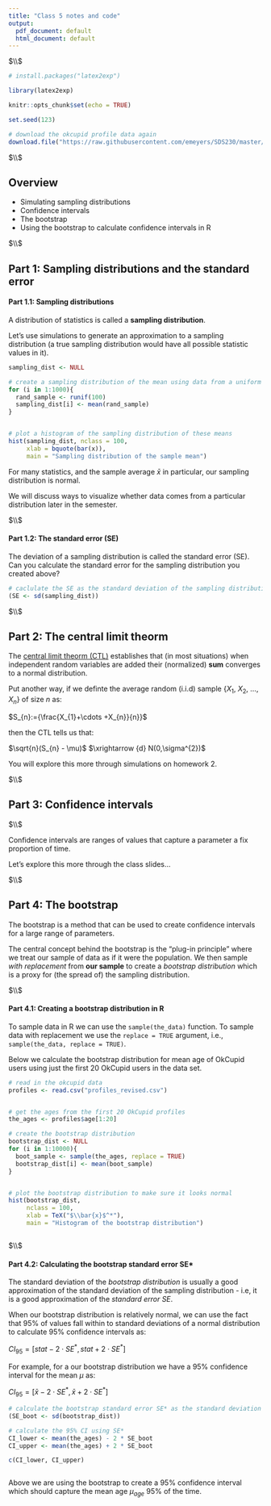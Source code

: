 ```yaml
---
title: "Class 5 notes and code"
output:
  pdf_document: default
  html_document: default
---
```




$\\$




```r

# install.packages("latex2exp")

library(latex2exp)

knitr::opts_chunk$set(echo = TRUE)

set.seed(123)

```





<!--  Please run the code in the R chunk below once. It will install a packages, and and download figures/data we will use.  -->

```r


# download the okcupid profile data again
download.file("https://raw.githubusercontent.com/emeyers/SDS230/master/ClassMaterial/data/profiles_revised.csv", "profiles_revised.csv", mode = "wb")


```





$\\$




## Overview

 * Simulating sampling distributions 
 * Confidence intervals
 * The bootstrap
 * Using the bootstrap to calculate confidence intervals in R



$\\$








## Part 1: Sampling distributions and the standard error



#### Part 1.1: Sampling distributions


A distribution of statistics is called a **sampling distribution**. 

Let's use simulations to generate an approximation to a sampling distribution (a true sampling distribution would have all possible statistic values in it). 


```r

sampling_dist <- NULL

# create a sampling distribution of the mean using data from a uniform distribution
for (i in 1:1000){
  rand_sample <- runif(100) 
  sampling_dist[i] <- mean(rand_sample)
}


# plot a histogram of the sampling distribution of these means 
hist(sampling_dist, nclass = 100,
     xlab = bquote(bar(x)), 
     main = "Sampling distribution of the sample mean")


```


For many statistics, and the sample average $\bar{x}$ in particular, our sampling distribution is normal. 

We will discuss ways to visualize whether data comes from a particular distribution later in the semester. 



$\\$





#### Part 1.2: The standard error (SE)

The deviation of a sampling distribution is called the standard error (SE). Can you calculate the standard error for the sampling distribution you created above? 

```r

# caclulate the SE as the standard deviation of the sampling distribution
(SE <- sd(sampling_dist))


```






$\\$






## Part 2:  The central limit theorm

The [central limit theorm (CTL)](https://en.wikipedia.org/wiki/Central_limit_theorem) establishes that (in most situations) when independent random variables are added their (normalized) **sum** converges to a normal distribution.

Put another way, if we definte the average random (i.i.d) sample {$X_1$, $X_2$, ..., $X_n$} of size *n* as: 

$S_{n}:={\frac{X_{1}+\cdots +X_{n}}{n}}$

then the CTL tells us that:

$\sqrt{n}(S_{n} - \mu)$ $\xrightarrow {d} N(0,\sigma^{2})$


You will explore this more through simulations on homework 2. 





$\\$





## Part 3: Confidence intervals


$\\$


Confidence intervals are ranges of values that capture a parameter a fix proportion of time.

Let's explore this more through the class slides...



$\\$






## Part 4: The bootstrap

The bootstrap is a method that can be used to create confidence intervals for a large range of parameters. 

The central concept behind the bootstrap is the "plug-in principle" where we treat our sample of data as if it were the population. We then sample *with replacement* from **our sample** to create a *bootstrap distribution* which is a proxy for (the spread of) the sampling distribution. 




$\\$




#### Part 4.1: Creating a bootstrap distribution in R


To sample data in R we can use the `sample(the_data)` function. To sample data with replacement we use the `replace = TRUE` argument, i.e., `sample(the_data, replace = TRUE)`.  

Below we calculate the bootstrap distribution for mean age of OkCupid users using just the first 20 OkCupid users in the data set. 


```r


# read in the okcupid data
profiles <- read.csv("profiles_revised.csv")


# get the ages from the first 20 OkCupid profiles
the_ages <- profiles$age[1:20] 

# create the bootstrap distribution
bootstrap_dist <- NULL
for (i in 1:10000){
  boot_sample <- sample(the_ages, replace = TRUE)
  bootstrap_dist[i] <- mean(boot_sample)
}


# plot the bootstrap distribution to make sure it looks normal
hist(bootstrap_dist, 
     nclass = 100, 
     xlab = TeX("$\\bar{x}$^*"), 
     main = "Histogram of the bootstrap distribution")



```



$\\$




#### Part 4.2: Calculating the bootstrap standard error SE*


The standard deviation of the *bootstrap distribution* is usually a good approximation of the standard deviation of the sampling distribution - i.e, it is a good approximation of the *standard error SE*.

When our bootstrap distribution is relatively normal, we can use the fact that 95% of values fall within to standard deviations of a normal distribution to calculate 95% confidence intervals as:

$CI_{95} = [stat - 2 \cdot SE^*,  stat + 2 \cdot SE^*]$

For example, for a our bootstrap distribution we have a 95% confidence interval for the mean $\mu$ as: 

$CI_{95} = [\bar{x} - 2 \cdot SE^*,  \bar{x} + 2 \cdot SE^*]$




```r

# calculate the bootstrap standard error SE* as the standard deviation of the bootstrap distribution 
(SE_boot <- sd(bootstrap_dist))

# calculate the 95% CI using SE*
CI_lower <- mean(the_ages) - 2 * SE_boot
CI_upper <- mean(the_ages) + 2 * SE_boot

c(CI_lower, CI_upper)



```



Above we are using the bootstrap to create a 95% confidence interval which should capture the mean age $\mu_{age}$ 95% of the time.









